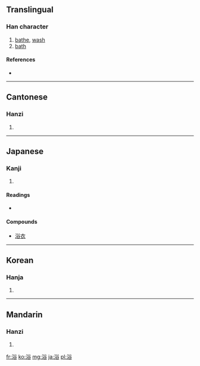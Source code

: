 ==Translingual==

===Han character===
{{Han char|rn=85|rad=水|as=07|sn=10|four=3816<sub>8</sub>|canj=水金人口 (ECOR)}}

# [[bathe]], [[wash]]
# [[bath]]

====References====
* {{Han ref|kx=0625.090|dkj=17496|dj=1023.060|hdz=31629.030|uh=6D74|ud=28020|bh=AF44|bd=44868}}

----

==Cantonese==

===Hanzi===
{{yue-hanzi|jyut=|y=yuk6}}

# {{defn|Cantonese|sort=水07}}

----

==Japanese==

===Kanji===
{{ja-kanji|grade=4|rs=水07}}

# {{defn|Japanese|sort=水07}}

====Readings====
* {{ja-readings|on=[[よく]] (''yoku'')|kun=[[あびる]] ([[浴びる]], ''[[abiru]]''), [[あびせる]] ([[浴びせる]], ''[[abiseru]]'')|nanori=[[あみ]] (''ami''), [[えき]] (''eki''), [[さこ]] (''sako'')}}

====Compounds====
* [[浴衣]]
----
==Korean==

===Hanja===
{{ko-hanja|hangeul=욕|eumhun=|rv=yok|mr=yok|y=yok}}

# {{defn|Korean|sort=水07}}

----

==Mandarin==

===Hanzi===
{{cmn-hanzi|pin=[[yù]] ([[yu4]])|wg=yü<sup>4</sup>}}

# {{defn|Mandarin|sort=水07}}

[[fr:浴]]
[[ko:浴]]
[[mg:浴]]
[[ja:浴]]
[[pl:浴]]
